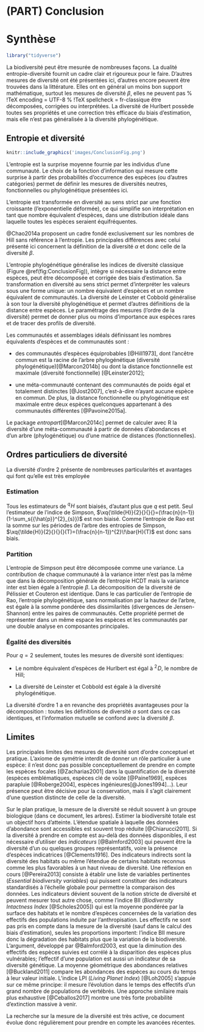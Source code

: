 # (PART) Conclusion {-}

# Synthèse

```r
library("tidyverse")
```

La biodiversité peut être mesurée de nombreuses façons. 
La dualité entropie-diversité fournit un cadre clair et rigoureux pour le faire.
D'autres mesures de diversité ont été présentées ici, d'autres encore peuvent être trouvées dans la littérature. 
Elles ont en général un moins bon support mathématique, surtout les mesures de diversité $\beta$, elles ne peuvent pas % !TeX encoding = UTF-8
% !TeX spellcheck = fr-classique
être décomposées, corrigées ou interprétées. 
La diversité de Hurlbert possède toutes ses propriétés et une correction très efficace du biais d'estimation, mais elle n'est pas généralisée à la diversité phylogénétique.


## Entropie et diversité

```r
knitr::include_graphics('images/ConclusionFig.png')
```

L'entropie est la surprise moyenne fournie par les individus d'une communauté. 
Le choix de la fonction d'information qui mesure cette surprise à partir des probabilités d'occurrence des espèces (ou d'autres catégories) permet de définir les mesures de diversités neutres, fonctionnelles ou phylogénétique présentées ici. 

L'entropie est transformée en diversité au sens strict par une fonction croissante (l'exponentielle déformée), ce qui simplifie son interprétation en tant que nombre équivalent d'espèces, dans une distribution idéale dans laquelle toutes les espèces seraient équifréquentes.

@Chao2014a proposent un cadre fondé exclusivement sur les nombres de Hill sans référence à l'entropie. 
Les principales différences avec celui présenté ici concernent la définition de la diversité $\alpha$ et donc celle de la diversité $\beta$.

L'entropie phylogénétique généralise les indices de diversité classique (Figure&nbsp;\@ref(fig:ConclusionFig)), intègre si nécessaire la distance entre espèces, peut être décomposée et corrigée des biais d'estimation. 
Sa transformation en diversité au sens strict permet d'interpréter les valeurs sous une forme unique: un nombre équivalent d'espèces et un nombre équivalent de communautés. 
La diversité de Leinster et Cobbold généralise à son tour la diversité phylogénétique et permet d'autres définitions de la distance entre espèces.
Le paramétrage des mesures (l'ordre de la diversité) permet de donner plus ou moins d'importance aux espèces rares et de tracer des profils de diversité.

Les communautés et assemblages idéals définissant les nombres équivalents d'espèces et de communautés sont :

* des communautés d'espèces équiprobables [@Hill1973], dont l'ancêtre commun est la racine de l'arbre phylogénétique (diversité phylogénétique)[@Marcon2014b] ou dont la distance fonctionnelle est maximale (diversité fonctionnelle) [@Leinster2012];

* une méta-communauté contenant des communautés de poids égal et totalement distinctes [@Jost2007], c'est-à-dire n'ayant aucune espèce en commun. De plus, la distance fonctionnelle ou phylogénétique est maximale entre deux espèces quelconques appartenant à des communautés différentes [@Pavoine2015a].

Le package *entropart*[@Marcon2014c] permet de calculer avec R la diversité d'une méta-communauté à partir de données d'abondances et d'un arbre (phylogénétique) ou d'une matrice de distances (fonctionnelles).


## Ordres particuliers de diversité

La diversité d'ordre 2 présente de nombreuses particularités et avantages qui font qu'elle est très employée

### Estimation

Tous les estimateurs de $^{q}\!H$ sont biaisés, d'autant plus que $q$ est petit. 
Seul l'estimateur de l'indice de Simpson, $\xq{\tilde{H}}{2}{}{}{}=(\frac{n}{n-1})(1-\sum_s{{\hat{p}}^{2}_{s}})$ est non biaisé.
Comme l'entropie de Rao est la somme sur les périodes de l'arbre des entropies de Simpson, $\xq{\tilde{H}}{2}{}{}{}(T)=(\frac{n}{n-1})^{2}\!\bar{H}(T)$ est donc sans biais.
  
### Partition

L'entropie de Simpson peut être décomposée comme une variance. 
La contribution de chaque communauté à la variance inter n'est pas la même que dans la décomposition générale de l'entropie HCDT mais la variance inter est bien égale à l'entropie $\beta$. 
La décomposition de la diversité de Pélissier et Couteron est identique.
Dans le cas particulier de l'entropie de Rao, l'entropie phylogénétique, sans normalisation par la hauteur de l'arbre, est égale à la somme pondérée des dissimilarités (divergences de Jensen-Shannon) entre les paires de communautés. 
Cette propriété permet de représenter dans un même espace les espèces et les communautés par une double analyse en composantes principales.
  
### Égalité des diversités

Pour $q=2$ seulement, toutes les mesures de diversité sont identiques:

* Le nombre équivalent d'espèces de Hurlbert est égal à $^{2}\!D$, le nombre de Hill;

* La diversité de Leinster et Cobbold est égale à la diversité phylogénétique.
    
La diversité d'ordre 1 a en revanche des propriétés avantageuses pour la décomposition : toutes les définitions de diversité $\alpha$ sont dans ce cas identiques, et l'information mutuelle se confond avec la diversité $\beta$.


## Limites

Les principales limites des mesures de diversité sont d'ordre conceptuel et pratique. 
L'axiome de symétrie interdit de donner un rôle particulier à une espèce: il n'est donc pas possible conceptuellement de prendre en compte les espèces focales [@Zacharias2001] dans la quantification de la diversité (espèces emblématiques, espèces clé de voûte [@Paine1969], espèces parapluie [@Roberge2004], espèces ingénieures[@Jones1994]...). 
Leur présence peut être décisive pour la conservation, mais il s'agit clairement d'une question distincte de celle de la diversité.

Sur le plan pratique, la mesure de la diversité se réduit souvent à un groupe biologique (dans ce document, les arbres).
Estimer la biodiversité totale est un objectif hors d'atteinte.
L'étendue spatiale à laquelle des données d'abondance sont accessibles est souvent trop réduite [@Chiarucci2011].
Si la diversité à prendre en compte est au-delà des données disponibles, il est nécessaire d'utiliser des *indicateurs* [@Balmford2003] qui peuvent être la diversité d'un ou quelques groupes représentatifs, voire la présence d'espèces indicatrices [@Clements1916]. 
Des indicateurs indirects sont la diversité des habitats ou même l'étendue de certains habitats reconnus comme les plus favorables à un haut niveau de diversité. 
Une réflexion en cours [@Pereira2013] consiste à établir une liste de variables pertinentes (*Essential biodiversity variables*) qui puissent constituer des indicateurs standardisés à l'échelle globale pour permettre la comparaison des données.
Les indicateurs dévient souvent de la notion stricte de diversité et peuvent mesurer tout autre chose, comme l'indice BII (*Biodiversity Intactness Index* [@Scholes2005]) qui est la moyenne pondérée par la surface des habitats et le nombre d'espèces concernées de la variation des effectifs des populations induite par l'anthropisation. 
Les effectifs ne sont pas pris en compte dans la mesure de la diversité (sauf dans le calcul des biais d'estimation), seules les proportions importent: l'indice BII mesure donc la dégradation des habitats plus que la variation de la biodiversité. 
L'argument, développé par @Balmford2003, est que la diminution des effectifs des espèces suivies est corrélé à la disparition des espèces plus vulnérables; l'effectif d'une population est aussi un indicateur de sa diversité génétique.
La moyenne géométrique des abondances relatives [@Buckland2011] compare les abondances des espèces au cours du temps à leur valeur initiale.
L'indice LPI (*Living Planet Index*) [@Loh2005] s'appuie sur ce même principe: il mesure l'évolution dans le temps des effectifs d'un grand nombre de populations de vertébrés.
Une approche similaire mais plus exhaustive [@Ceballos2017] montre une très forte probabilité d'extinction massive à venir.

La recherche sur la mesure de la diversité est très active, ce document évolue donc régulièrement pour prendre en compte les avancées récentes.

